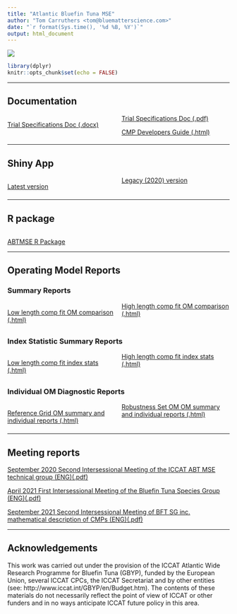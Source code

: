 ```yaml
---
title: "Atlantic Bluefin Tuna MSE"
author: "Tom Carruthers <tom@bluematterscience.com>"
date: "`r format(Sys.time(), '%d %B, %Y')`"
output: html_document
---
```


![](img/Bluefin-big.jpg)

<style>
  .col2 {
    columns: 2 200px;         /* number of columns and width in pixels*/
    -webkit-columns: 2 200px; /* chrome, safari */
    -moz-columns: 2 200px;    /* firefox */
  }
  .col3 {
    columns: 3 100px;
    -webkit-columns: 3 100px;
    -moz-columns: 3 100px;
  }
  .col4 {
    columns: 4 100px;
    -webkit-columns: 4 100px;
    -moz-columns: 4 100px;
  }
</style>

```r
library(dplyr)
knitr::opts_chunk$set(echo = FALSE)


```

***

## Documentation 
<div class="col2">

[Trial Specifications Doc (.docx)](TS/TSD.docx)

[Trial Specifications Doc (.pdf)](TS/TSD.pdf)


[CMP Developers Guide (.html)](cMPdevelopment/CMP-Developers-Guide.html)


</div>

***

## Shiny App

<div class="col2">

[Latest version](https://apps.bluematterscience.com/ABTMSE/)

[Legacy (2020) version](https://apps.bluematterscience.com/ABTMSE_2020/)

</div>

***

## R package
<div class="col2">

[ABTMSE R Package](https://drive.google.com/drive/folders/1ZR3IudYH8ABcweWO_hWbO1uhImFzFFPm?usp=sharing)

</div>

***

## Operating Model Reports

### Summary Reports

<div class="col2">

[Low length comp fit OM comparison (.html)](Reports/OM_Summary/New_Lcomp_L_summary.html)

[High length comp fit OM comparison (.html)](Reports/OM_Summary/New_Lcomp_H_summary.html)


</div>



### Index Statistic Summary Reports
<div class="col2">

[Low length comp fit index stats (.html)](Reports/OM_Summary/New_Lcomp_L_Index_Fit.html)

[High length comp fit index stats (.html)](Reports/OM_Summary/New_Lcomp_H_Index_Fit.html)


</div>

### Individual OM Diagnostic Reports

<div class="col2">

[Reference Grid OM summary and individual reports (.html)](https://drive.google.com/drive/folders/1sp8yscoGExoLle5GlNs1vG40E6bjb0V2?usp=sharing)

[Robustness Set OM OM summary and individual reports (.html)](https://drive.google.com/drive/folders/192oFZT1SuDL6gA27IHUM4KVLgLyiHnPP?usp=sharing)

</div>

***

## Meeting reports

[September 2020 Second Intersessional Meeting of the ICCAT ABT MSE technical group (ENG)(.pdf)](Reports/Meeting/2020_BFTMSETG_2_ENG.pdf)

[April 2021 First Intersessional Meeting of the Bluefin Tuna Species Group (ENG)(.pdf)](Reports/Meeting/2021_BFT1_ENG.pdf)

[September 2021 Second Intersessional Meeting of BFT SG inc. mathematical description of CMPs (ENG)(.pdf)](Reports/Meeting/2021_BFT2_ENG.pdf)

***


## Acknowledgements

This work was carried out under the provision of the ICCAT Atlantic Wide Research Programme for Bluefin Tuna (GBYP), funded by the European Union, several ICCAT CPCs, the ICCAT Secretariat and by other entities (see: http://www.iccat.int/GBYP/en/Budget.htm). The contents of these materials do not necessarily reflect the point of view of ICCAT or other funders and in no ways anticipate ICCAT future policy in this area.


&nbsp;
&nbsp;
&nbsp;
&nbsp;
&nbsp;
&nbsp;

